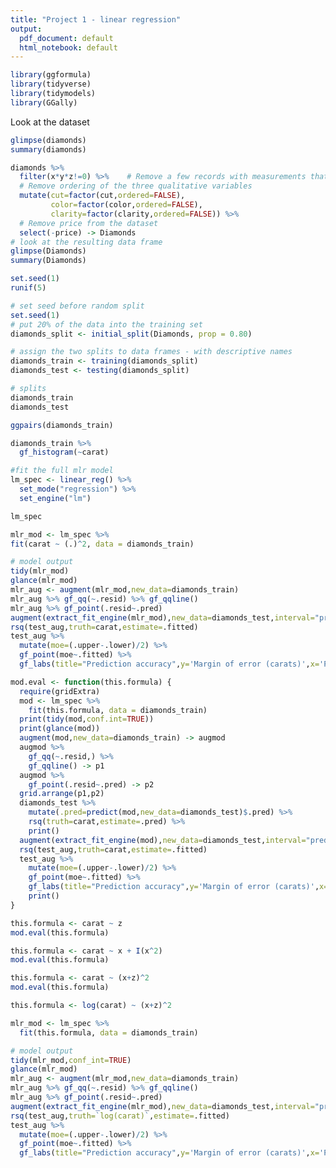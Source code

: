 ```yaml
---
title: "Project 1 - linear regression"
output:
  pdf_document: default
  html_notebook: default
---
```


```r
library(ggformula)
library(tidyverse)
library(tidymodels)
library(GGally)
```

Look at the dataset
```r
glimpse(diamonds)
summary(diamonds)
```

```r
diamonds %>%
  filter(x*y*z!=0) %>%    # Remove a few records with measurements that make no sense
  # Remove ordering of the three qualitative variables
  mutate(cut=factor(cut,ordered=FALSE),
         color=factor(color,ordered=FALSE),
         clarity=factor(clarity,ordered=FALSE)) %>%
  # Remove price from the dataset
  select(-price) -> Diamonds
# look at the resulting data frame
glimpse(Diamonds)
summary(Diamonds)
```

```r
set.seed(1)
runif(5)
```

```r
# set seed before random split
set.seed(1)
# put 20% of the data into the training set
diamonds_split <- initial_split(Diamonds, prop = 0.80)

# assign the two splits to data frames - with descriptive names
diamonds_train <- training(diamonds_split)
diamonds_test <- testing(diamonds_split)

# splits
diamonds_train
diamonds_test
```

```r
ggpairs(diamonds_train)
```

```r
diamonds_train %>%
  gf_histogram(~carat)
```

```r
#fit the full mlr model
lm_spec <- linear_reg() %>%
  set_mode("regression") %>%
  set_engine("lm")

lm_spec

mlr_mod <- lm_spec %>% 
fit(carat ~ (.)^2, data = diamonds_train)

# model output
tidy(mlr_mod)
glance(mlr_mod)
mlr_aug <- augment(mlr_mod,new_data=diamonds_train)
mlr_aug %>% gf_qq(~.resid) %>% gf_qqline()
mlr_aug %>% gf_point(.resid~.pred)
augment(extract_fit_engine(mlr_mod),new_data=diamonds_test,interval="prediction") -> test_aug
rsq(test_aug,truth=carat,estimate=.fitted)
test_aug %>%
  mutate(moe=(.upper-.lower)/2) %>%
  gf_point(moe~.fitted) %>%
  gf_labs(title="Prediction accuracy",y='Margin of error (carats)',x='Predicted carats')
```


```r
mod.eval <- function(this.formula) {
  require(gridExtra)
  mod <- lm_spec %>% 
    fit(this.formula, data = diamonds_train)
  print(tidy(mod,conf.int=TRUE))
  print(glance(mod))
  augment(mod,new_data=diamonds_train) -> augmod
  augmod %>%
    gf_qq(~.resid,) %>% 
    gf_qqline() -> p1
  augmod %>%
    gf_point(.resid~.pred) -> p2
  grid.arrange(p1,p2)
  diamonds_test %>%
    mutate(.pred=predict(mod,new_data=diamonds_test)$.pred) %>%
    rsq(truth=carat,estimate=.pred) %>%
    print()
  augment(extract_fit_engine(mod),new_data=diamonds_test,interval="prediction") -> test_aug
  rsq(test_aug,truth=carat,estimate=.fitted)
  test_aug %>%
    mutate(moe=(.upper-.lower)/2) %>%
    gf_point(moe~.fitted) %>%
    gf_labs(title="Prediction accuracy",y='Margin of error (carats)',x='Predicted carats') %>%
    print()
}
```

```r
this.formula <- carat ~ z
mod.eval(this.formula)
```

```r
this.formula <- carat ~ x + I(x^2)
mod.eval(this.formula)
```

```r
this.formula <- carat ~ (x+z)^2
mod.eval(this.formula)
```

```r
this.formula <- log(carat) ~ (x+z)^2

mlr_mod <- lm_spec %>% 
  fit(this.formula, data = diamonds_train)

# model output
tidy(mlr_mod,conf_int=TRUE)
glance(mlr_mod)
mlr_aug <- augment(mlr_mod,new_data=diamonds_train)
mlr_aug %>% gf_qq(~.resid) %>% gf_qqline()
mlr_aug %>% gf_point(.resid~.pred)
augment(extract_fit_engine(mlr_mod),new_data=diamonds_test,interval="prediction") -> test_aug
rsq(test_aug,truth=`log(carat)`,estimate=.fitted)
test_aug %>%
  mutate(moe=(.upper-.lower)/2) %>%
  gf_point(moe~.fitted) %>%
  gf_labs(title="Prediction accuracy",y='Margin of error (carats)',x='Predicted carats')
```